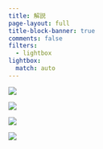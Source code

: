 ```yaml
---
title: 解説
page-layout: full
title-block-banner: true
comments: false
filters:
  - lightbox
lightbox:
  match: auto
---
```


::: {layout-ncol=3}
![](slides/s5b/slides038.jpg){group="slides"}

![](slides/s5b/slides039.jpg){group="slides"}

![](slides/s5b/slides040.jpg){group="slides"}

![](slides/s5b/slides041.jpg){group="slides"}
:::

